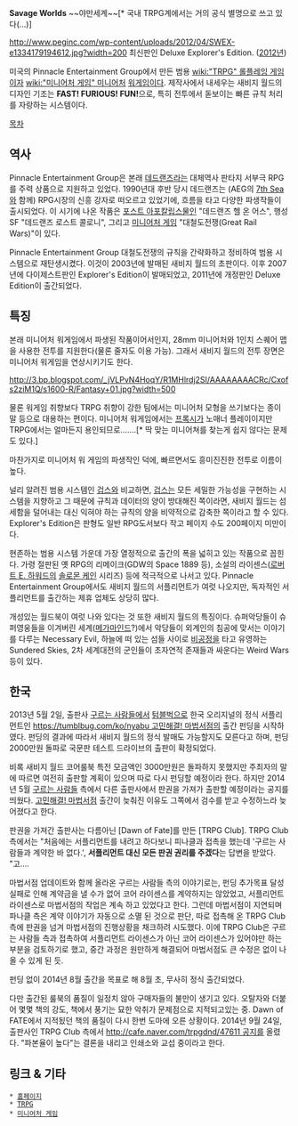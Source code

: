 '''Savage Worlds''' ~~야만세계~~[* 국내 TRPG계에서는 거의 공식 별명으로 쓰고 있다(...)]

http://www.peginc.com/wp-content/uploads/2012/04/SWEX-e1334179194612.jpg?width=200
최신판인 Deluxe Explorer's Edition. ([[2012년]])

미국의 Pinnacle Entertainment Group에서 만든 범용 [[wiki:"TRPG" 롤플레잉 게임]]이자 [[wiki:"미니어처 게임" 미니어처]] [[워게임]]이다. 제작사에서 내세우는 새비지 월드의 디자인 기조는 '''FAST! FURIOUS! FUN!'''으로, 특히 전투에서 돋보이는 빠른 규칙 처리를 자랑하는 시스템이다.

[[목차]]

== 역사 ==
Pinnacle Entertainment Group은 본래 [[데드랜즈]]라는 대체역사 판타지 서부극 RPG를 주력 상품으로 지원하고 있었다. 1990년대 후반 당시 데드랜즈는 (AEG의 [[7th Sea]]와 함께) RPG시장의 신흥 강자로 떠오르고 있었기에, 흐름을 타고 다양한 파생작들이 출시되었다. 이 시기에 나온 작품은 [[포스트 아포칼립스]]물인 "데드랜즈 헬 온 어스", 행성SF "데드랜즈 로스트 콜로니", 그리고 [[미니어처 게임]] "대철도전쟁(Great Rail Wars)"이 있다.

Pinnacle Entertainment Group 대철도전쟁의 규칙을 간략화하고 정비하여 범용 시스템으로 재탄생시켰다. 이것이 2003년에 발매된 새비지 월드의 초판이다. 이후 2007년에 다이제스트판인 Explorer's Edition이 발매되었고, 2011년에 개정판인 Deluxe Edition이 출간되었다.

== 특징 ==
본래 미니어처 워게임에서 파생된 작품이어서인지, 28mm 미니어처와 1인치 스퀘어 맵을 사용한 전투를 지원한다(물론 줄자도 이용 가능). 그래서 새비지 월드의 전투 장면은 미니어처 워게임을 연상시키기도 한다.

http://3.bp.blogspot.com/_jVLPvN4HoqY/R1MHlrdj2SI/AAAAAAAACRc/Cxofs2ziM1Q/s1600-R/Fantasy+01.jpg?width=500

물론 워게임 취향보다 TRPG 취향이 강한 팀에서는 미니어처 모형을 쓰기보다는 종이 말 등으로 대용하는 편이다. 미니어처 워게임에서는 [[프록시]]가 노매너 플레이이지만 TRPG에서는 얼마든지 용인되므로…….[* 딱 맞는 미니어쳐를 찾는게 쉽지 않다는 문제도 있다.]

마찬가지로 미니어처 워 게임의 파생작인 덕에, 빠르면서도 흥미진진한 전투로 이름이 높다.

널리 알려진 범용 시스템인 [[겁스]]와 비교하면, [[겁스]]는 모든 세밀한 가능성을 구현하는 시스템을 지향하고 그 때문에 규칙과 데이터의 양이 방대해진 쪽이라면, 새비지 월드는 섬세함을 덜어내는 대신 익혀야 하는 규칙의 양을 비약적으로 감축한 쪽이라고 할 수 있다. Explorer's Edition은 판형도 일반 RPG도서보다 작고 페이지 수도 200페이지 미만이다.

현존하는 범용 시스템 가운데 가장 열정적으로 출간의 폭을 넓히고 있는 작품으로 꼽힌다. 가령 절판된 옛 RPG의 리메이크(GDW의 Space 1889 등), 소설의 라이센스([[로버트 E. 하워드]]의 [[솔로몬 케인]] 시리즈) 등에 적극적으로 나서고 있다. Pinnacle Entertainment Group에서도 새비지 월드의 서플리먼트가 여럿 나오지만, 독자적인 서플리먼트를 출간하는 제휴 업체도 상당히 많다.

개성있는 월드북이 여럿 나와 있다는 것 또한 새비지 월드의 특징이다. 슈퍼악당들이 슈퍼영웅들을 이겨버린 세계([[메가마인드]]?)에서 악당들이 외계인의 침공에 맞서는 이야기를 다루는 Necessary Evil, 하늘에 떠 있는 섬들 사이로 [[비공정]]을 타고 유영하는 Sundered Skies, 2차 세계대전의 군인들이 초자연적 존재들과 싸운다는 Weird Wars 등이 있다.

== 한국 ==
2013년 5월 2일, 출판사 [[구르는 사람들]]에서 [[텀블벅]]으로 한국 오리지널의 정식 서플리먼트인 [[https://tumblbug.com/ko/nyabu 고민해결! 마법서점]]의 출간 펀딩을 시작하였다. 펀딩의 결과에 따라서 새비지 월드의 정식 발매도 가능할지도 모른다고 하며, 펀딩 2000만원 돌파로 국문판 테스트 드라이브의 출판이 확정되었다. 

비록 새비지 월드 코어룰북 특전 모금액인 3000만원은 돌파하지 못했지만 주최자의 말에 따르면 여전히 출판할 계획이 있으며 따로 다시 펀딩할 예정이라 한다. 하지만 2014년 5월 [[구르는 사람들]] 측에서 다른 출판사에서 판권을 가져가 출판할 예정이라는 공지를 띄웠다. [[고민해결! 마법서점]] 출간이 늦춰진 이유도 그쪽에서 검수를 받고 수정하느라 늦어졌다고 한다. [https://tumblbug.com/ko/nyabu/process/3786 ]

판권을 가져간 출판사는 다름아닌 [Dawn of Fate]를 만든 [TRPG Club]. TRPG Club 측에서는 "처음에는 서플리먼트를 내려고 하다보니 피나클과 접촉을 했는데 '구르는 사람들과 계약한 바 없다.', '''서플리먼트 대신 모든 판권 권리를 주겠다'''는 답변을 받았다. "고…. 

마법서점 업데이트와 함께 올라온 구르는 사람들 측의 이야기로는, 펀딩 추가목표 달성 실패로 인해 계약금을 낼 수가 없어 코어 라이센스를 계약하지는 않았었고, 서플리먼트 라이센스로 마법서점의 작업은 계속 하고 있었다고 한다. 그런데 마법서점이 지연되며 파나클 측은 계약 이야기가 자동으로 소멸 된 것으로 판단, 따로 접촉해 온 TRPG Club 측에 판권을 넘겨 마법서점의 진행상황을 채크하려 시도했다. 이에 TRPG Club은 구르는 사람들 측과 접촉하여 서플리먼트 라이센스가 아닌 코어 라이센스가 있어야만 하는 부분을 검토하기로 했고, 중간 과정은 원만하게 해결되어 마법서점도 큰 수정은 없이 나올 수 있게 된 듯.

[http://www.trpgclub.com/sw/magical_library.html ] 펀딩 없이 2014년 8월 출간을 목표로 해 8월 초, 무사히 정식 출간되었다.

다만 출간된 룰북의 품질이 일정치 않아 구매자들의 불만이 생기고 있다. 오탈자와 더붙어 몇몇 책의 강도, 책에서 풍기는 묘한 악취가 문제점으로 지적되고있는 중. Dawn of FATE에서 지적됬던 책의 품질이 다시 한번 도마에 오른 상황이다. 
2014년 9월 24일, 출판사인 TRPG Club 측에서 [[http://cafe.naver.com/trpgdnd/47611 공지]]를 올렸다. "파본율이 높다"는 결론을 내리고 인쇄소와 교섭 중이라고 한다.

== 링크 & 기타 ==
 * [http://www.peginc.com/games/savage-worlds/ 홈페이지]
 * [[TRPG]]
 * [[미니어처 게임]]
